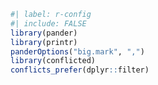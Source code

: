 ```r
#| label: r-config
#| include: FALSE
library(pander)
library(printr)
panderOptions("big.mark", ",")
library(conflicted)
conflicts_prefer(dplyr::filter)
```

